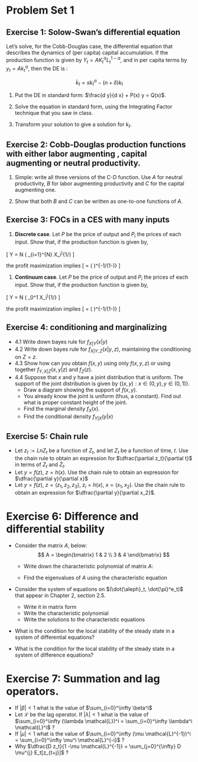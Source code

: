 Problem Set 1
========================================================

## Exercise 1: Solow-Swan's differential equation

Let's solve, for the Cobb-Douglas case, the differential equation that describes the dynamics of (per capita) capital accumulation. If the production function is given by $Y_t = A K_t^\alpha L_t^{1-\alpha}$, and in per capita terms by $y_t = A k_t^{\alpha}$, then the DE is :

$$
\begin{equation}\label{kdiffeq}
\dot{k}_t = s k_t^{\alpha} - (n + \delta) k_t
\end{equation}
$$


1. Put the DE in standard form: $\frac{d y}{d x} + P(x) y = Q(x)$.


2. Solve the equation in standard form, using the Integrating Factor technique that you saw in class.


3. Transform your solution to give a solution for $k_t$.

## Exercise 2: Cobb-Douglas production functions with either labor augmenting , capital augmenting or neutral productivity.

1. Simple: write all three versions of the C-D function. Use $A$ for neutral productivity, $B$ for labor augmenting productivity and $C$ for the capital augmenting one. 

2. Show that both $B$ and $C$ can be written as one-to-one functions of $A$. 

## Exercise 3: FOCs in a CES with many inputs

1. **Discrete case**. Let $P$ be the price of output and $P_i$ the prices of each input. Show that, if the production function is given by,

\[
Y = N \left( \frac{1}{N} \Sigma_{i=1}^{N} X_i^\eta \right)^{1/\eta} 
\]

the profit maximization implies
\[
\frac{N X_i}{Y} = \left( \frac{P_i}{P}  \right)^{-1/(1-\eta)} 
\]

1. **Continuum case**. Let $P$ be the price of output and $P_i$ the prices of each input. Show that, if the production function is given by,

\[
Y = N \left( \int_0^1 X_i^\eta \right)^{1/\eta} 
\]

the profit maximization implies
\[
\frac{X_i}{Y} = \left( \frac{P_i}{P}  \right)^{-1/(1-\eta)} 
\]

## Exercise 4: conditioning and marginalizing 

+ 4.1 Write down bayes rule for $f_{X|Y}(x|y)$ 
+ 4.2 Write down bayes rule for $f_{X|Y,Z}(x|y,z)$, maintaining the conditioning on $Z=z$.
+ 4.3 Show how  can you obtain $f(x,y)$ using only $f(x,y,z$) or using together $f_{Y,X|Z}(x,y|z)$ and $f_{Z}(z)$. 
+ 4.4 Suppose that $x$ and $y$ have a joint distribution that is uniform. The support of the joint distribution is given by $\{(x,y): x \in (0,y), y \in (0,1)\}$.
   - Draw a diagram showing the support of $f(x,y)$.
   - You already know the joint is uniform (thus, a constant). Find out what is proper constant height of the joint.
   - Find the marginal density  $f_X(x)$.
   - Find the conditional density $f_{Y|X}(y|x)$ 



## Exercise 5: Chain rule
+ Let $z_t := Ln Z_t$ be a function of $Z_t$, and let $Z_t$ be a function of time, $t$. Use the chain rule to obtain an expression for $\dfrac{\partial z_t}{\partial t}$ in terms of $Z_t$ and $\dot{Z}_t$.
+ Let $y=f(z)$, $z=h(x)$. Use the chain rule to obtain an expression for  $\dfrac{\partial y}{\partial x}$
+ Let $y=f(z)$, $z=(z_1,z_2,z_3)$, $z_i=h(x)$, $x=(x_1,x_2)$. Use the chain rule to obtain an expression for  $\dfrac{\partial y}{\partial x_2}$.

# Exercise 6: Difference and differential stability

- Consider the matrix $A$, below:
$$
A = \begin{bmatrix} 1 & 2 \\ 3 & 4 \end{bmatrix}
$$
   + Write down the characteristic polynomial of matrix $A$: 

   + Find the eigenvalues of $A$ using the characteristic equation
   
- Consider the system of equations on $(\dot{\aleph}_t, \dot{\pi}^e_t)$ that appear in Chapter 2, section 2.5.
    + Write it in matrix form
    + Write the characteristic polynomial
    + Write the solutions to the characteristic equations
    
- What is the condition for the local stability of the steady state in a system of differential equations?

- What is the condition for the local stability of the steady state in a system of difference equations?



# Exercise 7: Summation and lag operators.
+ If $|\beta|<1$ what is the value of $\sum_{i=0}^\infty \beta^i$
+ Let $\mathcal{L}$ be the lag operator. If $|\lambda|<1$ what is the value of $\sum_{i=0}^\infty (\lambda \mathcal{L})^i = \sum_{i=0}^\infty \lambda^i \mathcal{L}^i$ ?
+ If $|\mu|<1$ what is the value of $\sum_{i=0}^\infty (\mu \mathcal{L}^{-1})^i = \sum_{i=0}^\infty \mu^i \mathcal{L}^{-i}$ ?
+ Why $\dfrac{D z_t}{1 -\mu \mathcal{L}^{-1}} = \sum_{j=0}^{\infty} D \mu^{j} E_t[z_{t+j}]$ ? 
